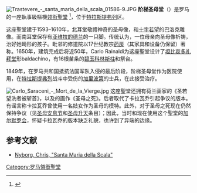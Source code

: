 [[Image:Trastevere_-_santa_maria_della_scala_01586-9.JPG|thumb]]
'''阶梯圣母堂'''（{{lang-it|Santa Maria della Scala}}）是罗马的一座執事級樞機[[领衔聖堂|领衔聖堂]] <ref>{{cite web|title=Santa Maria della Scala (Cardinal Titular Church)|url=http://www.catholic-hierarchy.org/diocese/d1m03.html|publisher=Catholic-hierarchy.org|accessdate=2012-09-18|archive-date=2017-06-26|archive-url=https://web.archive.org/web/20170626002941/http://www.catholic-hierarchy.org/diocese/d1m03.html|dead-url=no}}</ref>，位于[[特拉斯提弗列|特拉斯提弗列]]区。

这座聖堂建于1593–1610年，北耳堂敬禮神奇的圣母像，和[[十字若望|十字若望]]的巴洛克雕像。而南耳堂保存有[[亚维拉的德兰|亚维拉的德兰]]的一只脚。传统认为，一位母亲向圣母像祈祷，治好她畸形的孩子。毗邻的修道院以17世纪教宗[[药房|药房]]（其家具和设备仍保留）著称。1650年，建筑完成后将近50年，Carlo Rainaldi为这座聖堂设计了[[坦比哀多礼拜堂|坦比哀多礼拜堂]]形baldachino，有16根苗条的[[碧玉|碧玉]][[科林斯柱式|科林斯柱]]和祭台。

1849年，在罗马共和国抵抗法国军队入侵的最后阶段，阶梯圣母堂作为医院使用，在[[特拉斯提弗列|特拉斯提弗列]]战斗中受伤的[[加里波第|加里波第]]的士兵，在此接受治疗。

[[File:Carlo_Saraceni_-_Mort_de_la_Vierge.jpg|thumb]]
这座聖堂还拥有荷兰画家{{Tsl|en|Gerrit van Honthorst|格里特·凡·洪特霍斯特}}的《圣若望洗者被斩首》，以及{{Tsl|en|Carlo Saraceni|卡罗·沙拉契尼}}的画作《圣母之死》。后者取代了卡拉瓦乔引起争议的版本。有谣言称卡拉瓦乔曾使用一名妓女作为圣母的模特。此外，对于圣母之死现在仍然保持争议（见[[圣母安息节|圣母安息节]]和[[圣母升天|圣母升天]]条目）；因此，当时和现在使用这个聖堂的[[加尔默罗会|加尔默罗会]]，怀疑卡拉瓦乔的版本缺乏礼貌，也许到了异端的边缘。

==参考文献==
*[http://roma.katolsk.no/mariascala.htm Nyborg, Chris, "Santa Maria della Scala"]
<references/>
{{DEFAULTSORT:Santa Maria Della Scala}}

{{羅馬地標}}
[[Category:罗马領銜聖堂|Category:罗马領銜聖堂]]